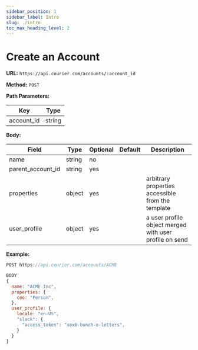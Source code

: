 ```yaml
---
sidebar_position: 1
sidebar_label: Intro
slug: ./intro
toc_max_heading_level: 2
---
```


# Create an Account

**URL:** `https://api.courier.com/accounts/:account_id`

**Method:** `POST`

**Path Parameters:**

| Key        | Type   |
| ---------- | ------ |
| account_id | string |

**Body:**

| Field             | Type   | Optional | Default | Description                                            |
| ----------------- | ------ | -------- | ------- | ------------------------------------------------------ |
| name              | string | no       |         |                                                        |
| parent_account_id | string | yes      |         |                                                        |
| properties        | object | yes      |         | arbitrary properties accessible from the template      |
| user_profile      | object | yes      |         | a user profile object merged with user profile on send |

**Example:**

```js
POST https://api.courier.com/accounts/ACME

BODY
{
  name: "ACME Inc",
  properties: {
    ceo: "Person",
  },
  user_profile: {
    locale: "en-US",
    "slack": {
      "access_token": "xoxb-bunch-o-letters",
    }
  }
}
```
